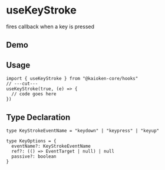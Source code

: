 
# useKeyStroke

fires callback when a key is pressed

## Demo

<UseKeyStrokeExample />

## Usage

```tsx twoslash
import { useKeyStroke } from "@kaioken-core/hooks"
// ---cut---
useKeyStroke(true, (e) => {
  // code goes here
})
```

## Type Declaration

```tsx
type KeyStrokeEventName = "keydown" | "keypress" | "keyup"

type KeyOptions = {
  eventName?: KeyStrokeEventName
  ref?: (() => EventTarget | null) | null
  passive?: boolean
}
```
